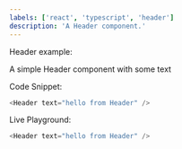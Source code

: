 ```yaml
---
labels: ['react', 'typescript', 'header']
description: 'A Header component.'
---
```



Header example:

A simple Header component with some text

Code Snippet:
```js
<Header text="hello from Header" />
```


Live Playground:
```js live
<Header text="hello from Header" />
```
